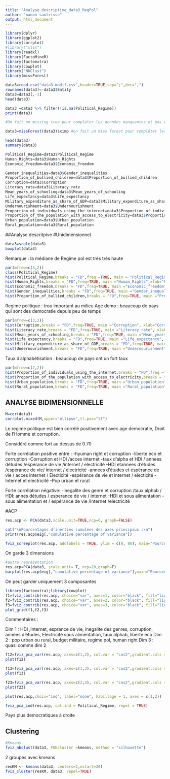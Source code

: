 ```yaml
---
title: "Analyse_descriptive_data3_RegPol"
author: "manon santrisse"
output: html_document
---
```


```r
library(dplyr)
library(ggplot2)
library(corrplot)
#library("xlsx")
library(readxl)
library(FactoMineR)
library(factoextra)
library(cowplot)
library("NbClust")
library(missForest)
```


```r
data3=read.csv("data3-modif.csv",header=TRUE,sep=";",dec=",")
rownames(data3)<-data3$Entity
data3=data3[,-1]
head(data3)
```


```r
data3 =data3 %>% filter(!is.na(Political_Regime))
print(data3)
``` 

```r
#On fait un missing tree pour compléter les données manquantes et pas être embétés ensuite

data3=missForest(data3)$ximp #on fait un miss forest pour compléter les données manquantes et ne pas avoir de problèmes de NA dans la suite de l'analyse.

```

```r
head(data3)
summary(data3)
```

```r
Political_Regime=data3$Political_Regime
Human_Rights=data3$Human_Rights
Economic_freedom=data3$Economic_freedom

Gender_inequalities=data3$Gender_inequalities
Proportion_of_bullied_children=data3$Proportion_of_bullied_children
Corruption=data3$Corruption
Literacy_rate=data3$Literacy_rate
Mean_years_of_schooling=data3$Mean_years_of_schooling
Life_expectancy=data3$Life_expectancy
Military_expenditure_as_share_of_GDP=data3$Military_expenditure_as_share_of_GDP
Undernourishment=data3$Undernourishment
Proportion_of_individuals_using_the_internet=data3$Proportion_of_individuals_using_the_internet
Proportion_of_the_population_with_access_to_electricity=data3$Proportion_of_the_population_with_access_to_electricity
Urban_population=data3$Urban_population
Rural_population=data3$Rural_population
```


##Analyse descritpive
#Unidimensionnel

```r
data3=scale(data3)
boxplot(data3)
```
Remarque : la médiane de Regime pol est très très haute
```r
par(mfrow=c(3,2))
class(Political_Regime)
hist(Political_Regime,breaks = "FD",freq =TRUE, main = "Political_Regime",xlab = "Political_Regime")
hist(Human_Rights,breaks = "FD",freq=TRUE, main ="Human_Rights",xlab="Human_Rights")
hist(Economic_freedom,breaks = "FD",freq=TRUE, main ="Economic_freedom", xlab="Economic_freedom")
hist(Gender_inequalities,breaks = "FD",freq=TRUE, main ="Gender_inequalities ",xlab="Gender_inequalities")
hist(Proportion_of_bullied_children,breaks = "FD",freq=TRUE, main ="Proportion_of_bullied_children",xlab="Proportion_of_bullied_children")


```
Regime politique : trou important au milieu
Age demo : beaucoup de pays qui sont des democratie depuis peu de temps
```r
par(mfrow=c(3,2))
hist(Corruption,breaks = "FD",freq=TRUE, main ="Corruption", xlab="Corruption")
hist(Literacy_rate,breaks = "FD",freq=TRUE, main ="Literacy_rate", xlab="Literacy_rate")
hist(Mean_years_of_schooling,breaks = "FD",freq=TRUE, main ="Mean_years_of_schooling ",xlab="Mean_years_of_schooling")
hist(Life_expectancy,breaks = "FD",freq=TRUE, main ="Life_expectancy", xlab="Life_expectancy")
hist(Military_expenditure_as_share_of_GDP,breaks = "FD",freq=TRUE, main ="Military_expenditure_as_share_of_GDP") 
hist(Undernourishment,breaks = "FD",freq=TRUE, main ="Undernourishment")


```
Taux d'alphabétisation : beaucoup de pays ont un fort taux
```r
par(mfrow=c(2,2))
hist(Proportion_of_individuals_using_the_internet,breaks = "FD",freq =TRUE, main = "Proportion_of_individuals_using_the_internet",xlab = "Proportion_of_individuals_using_the_internet")
hist(Proportion_of_the_population_with_access_to_electricity,breaks = "FD",freq=TRUE, main="Proportion_of_the_population_with_access_to_electricity", xlab="Proportion_of_the_population_with_access_to_electricity")
hist(Urban_population,breaks = "FD",freq=TRUE, main ="Urban_population",xlab="Urban_population")
hist(Rural_population,breaks = "FD",freq=TRUE, main ="Rural_population", xlab="Rural_population")

```


## ANALYSE BIDIMENSIONNELLE
```r
M=cor(data3)
corrplot.mixed(M,upper="ellipse",tl.pos="lt")
```
Le regime politique est bien corrélé positivement avec age democratie, Droit de l'Homme et corruption.

Considéré comme fort au dessus de 0.70

Forte corrélation positive entre :
-hyuman right et corruption
-liberte eco et corruption
-Corruption et HDI /acces internet
-taux d'alpha et HDI / annees détudes /espérance de vie /internet / electricité
-HDI etannees d'études /espérance de vie/  internet / electricité
-annees d'études et espérance de vie / acces internet / Electicité
-espérance de vie et internet / electicité
-Internet et electricité
-Pop urban et rural

Forte corrélation négative:
-inegalite des genre et corruption /taux alphab / HDI: annes détudes / esperance de vie / internet
-HDI et sous alimentation
-sous alimentation et / espérance de vie /Internet /electricité



#ACP

```r
res.acp <- PCA(data3,scale.unit=TRUE,ncp=6, graph=FALSE)

cat("\nPourcentages d’inerties cumulées des axes principaux :\n")
print(res.acp$eig[,"cumulative percentage of variance"]) 

fviz_screeplot(res.acp, addlabels = TRUE, ylim = c(0, 80), main="Pourcentages d’inerties")
```
On garde 3 dimensions

```r
#autre représentation
res.acp=PCA(data3, scale.unit= T, ncp=10,graph=F)
barplot(res.acp$eig[,"cumulative percentage of variance"],main="Pourcentages d'inerties cumulées", col="lightgreen")

```
On peut garder uniquement 3 composantes

```r
library(factoextra);library(cowplot)
f1=fviz_contrib(res.acp, choice="var", axes=1, color="black", fill="lightgray")
f2=fviz_contrib(res.acp, choice="var", axes=2, color="black", fill="lightgray")
f3=fviz_contrib(res.acp, choice="var", axes=3, color="black", fill="lightgray")
plot_grid(f1,f2,f3)
```
Commentaires : 

Dim 1 : HDI ,Internet, esprance de vie, inegalite des genres, corruption, annees d'études, Electricité sous alimentation, taux alphab, liberte eco
Dim 2 : pop urban ou rural, budget militaire, regime pol, human right
Dim 3 : quasi comme dim 2



```r
f12=fviz_pca_var(res.acp, axes=c(1,2), col.var = "cos2",gradient.cols = c("#00AFBB", "#E7B800", "#FC4E07")) 
plot(f12)
```


```r

f13=fviz_pca_var(res.acp, axes=c(1,3), col.var = "cos2",gradient.cols = c("#00AFBB", "#E7B800", "#FC4E07")) 
plot(f13)
```

```r
f23=fviz_pca_var(res.acp, axes=c(2,3), col.var = "cos2",gradient.cols = c("#00AFBB", "#E7B800", "#FC4E07")) 
plot(f23)
```

```r
plot(res.acp,choix="ind", label="none", habillage = 1, axes = c(1,2))
```


```r
fviz_pca_ind(res.acp, col.ind = Political_Regime, repel = TRUE)
```
Pays plus democratiques à droite


## Clustering

```r
#Kmeans
fviz_nbclust(data3, FUNcluster =kmeans, method = "silhouette")
```

2 groupes avec kmeans


```r
resKM <- kmeans(data3, centers=2,nstart=20)
fviz_cluster(resKM, data3, repel=TRUE) 
```
